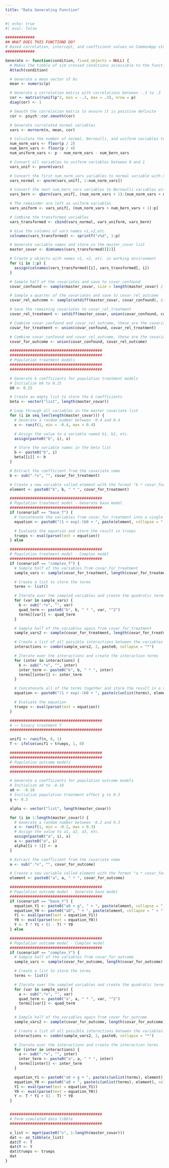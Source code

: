 ```yaml
---
title: "Data Generating Function"
---
```


```r
#| echo: true
#| eval: false

#############
## WHAT DOES THIS FUNCTIOND DO?
# Based correlation, intercept, and coefficient values on CommonApp study
#############

Generate <- function(condition, fixed_objects = NULL) {
  # Makes the tibble of sim crossed conditions accessible to the function, from SimDesign package
  Attach(condition)

  # Generate a mean vector of 0s
  mean <- numeric(p)

  # Generate a correlation matrix with correlations between -.3 to .3
  cor <- matrix(runif(p^2, min = -.3, max = .3), nrow = p)
  diag(cor) <- 1

  # Smooth the correlation matrix to ensure it is positive definite
  cor <- psych::cor.smooth(cor)

  # Generate correlated normal variables
  vars <- mvrnorm(n, mean, cor)

  # Calculate the number of normal, Bernoulli, and uniform variables to generate
  num_norm_vars <- floor(p / 2)
  num_bern_vars <- floor(p / 4)
  num_uniform_vars <- p - num_norm_vars - num_bern_vars

  # Convert all variables to uniform variables between 0 and 1
  vars_unif <- pnorm(vars)

  # Convert the first num_norm_vars variables to normal variable with mean = 0 and sd = 1
  vars_normal <- qnorm(vars_unif[, 1:num_norm_vars])

  # Convert the next num_bern_vars variables to Bernoulli variables with probability of success = 0.5
  vars_bern <- qbern(vars_unif[, (num_norm_vars + 1):(num_norm_vars + num_bern_vars)], 0.5)

  # The remainder are left as uniform variables
  vars_uniform <- vars_unif[, (num_norm_vars + num_bern_vars + 1):p]

  # Combine the transformed variables
  vars_transformed <- cbind(vars_normal, vars_uniform, vars_bern)

  # Give the columns of vars names v1,v2,etc.
  colnames(vars_transformed) <- sprintf("v%d", 1:p)

  # Generate variable names and store in the master_covar list
  master_covar <- dimnames(vars_transformed)[[2]]

  # Create p objects with names v1, v2, etc. in working environment
  for (i in 1:p) {
    assign(colnames(vars_transformed)[i], vars_transformed[, i])
  }

  # Sample half of the covariates and save to covar_confound
  covar_confound <- sample(master_covar, size = length(master_covar) / 2)

  # Sample a quarter of the covariates and save to covar_rel_outcome
  covar_rel_outcome <- sample(setdiff(master_covar, covar_confound), size = length(master_covar) / 4)

  # Save the remaining covariates to covar_rel_treatment
  covar_rel_treatment <- setdiff(master_covar, union(covar_confound, covar_rel_outcome))

  # Combine covar_confound and covar_rel_outcome, these are the covariates that will be used for the population outcome models
  covar_for_treatment <- union(covar_confound, covar_rel_treatment)

  # Combine covar_confound and covar_rel_outcome, these are the covariates that will be used for the population outcome models
  covar_for_outcome <- union(covar_confound, covar_rel_outcome)

  #########################################
  #########################################
  # Population treatment models
  #########################################
  #########################################

  # Generate b coefficients for population treatment models
  # Initialize b0 to 0.25
  b0 <- 0.25

  # Create an empty list to store the b coefficients
  beta <- vector("list", length(master_covar))

  # Loop through all variables in the master covariate list
  for (i in seq_len(length(master_covar))) {
    # Generate a random number between -0.4 and 0.4
    x <- runif(1, min = -0.4, max = 0.4)

    # Assign the value to a variable named b1, b2, etc.
    assign(paste0("b", i), x)

    # Store the variable names in the beta list
    b <- paste0("b", i)
    beta[[i]] <- b
  }

  # Extract the coefficient from the covariate name
  b <- sub(".*v", "", covar_for_treatment)

  # Create a new variable called element with the format "b * covar_for_treatment"
  element <- paste0("b", b, " * ", covar_for_treatment)

  #########################################
  # Population treatment model - Generate base model
  #########################################
  if (scenarioT == "base_T") {
    # Concatenate the variables from covar_for_treatment into a single string
    equation <- paste0("(1 + exp(-(b0 + ", paste(element, collapse = " + "), ")))^-1")

    # Evaluate the equation and store the result in trueps
    trueps <- eval(parse(text = equation))
  } else

  #########################################
  # Population treatment model - Complex model
  #########################################
  if (scenarioT == "complex_T") {
    # Sample half of the variables from covar_for_treatment
    sample_vars <- sample(covar_for_treatment, length(covar_for_treatment) / 2)

    # Create a list to store the terms
    terms <- list()

    # Iterate over the sampled variables and create the quadratic terms
    for (var in sample_vars) {
      b <- sub(".*v", "", var)
      quad_term <- paste0("b", b, " * ", var, "^2")
      terms[[var]] <- quad_term
    }

    # Sample half of the variables again from covar_for_treatment
    sample_vars2 <- sample(covar_for_treatment, length(covar_for_treatment) / 2)

    # Create a list of all possible interactions between the variables
    interactions <- combn(sample_vars2, 2, paste0, collapse = "*")

    # Iterate over the interactions and create the interaction terms
    for (inter in interactions) {
      b <- sub(".*v", "", inter)
      inter_term <- paste0("b", b, " * ", inter)
      terms[[inter]] <- inter_term
    }

    # Concatenate all of the terms together and store the result in a new variable called equation
    equation <- paste0("(1 + exp(-(b0 + ", paste(c(unlist(terms), element), collapse = " + "), ")))^-1")

    # Evaluate the equation
    trueps <- eval(parse(text = equation))
  }

  #########################################
  # ~~ binary treatment T
  #########################################

  unif1 <- runif(n, 0, 1)
  T <- ifelse(unif1 < trueps, 1, 0)

  #########################################
  #########################################
  # Population outcome models
  #########################################
  #########################################

  # Generate a coefficients for population outcome models
  # Initialize a0 to -0.18
  a0 <- -0.18
  # Initialize population treatment effect g to 0.3
  g <- 0.3

  alpha <- vector("list", length(master_covar))

  for (i in 1:length(master_covar)) {
    # Generate a random number between -0.2 and 0.3
    x <- runif(1, min = -0.2, max = 0.3)
    # Assign the value to a1, a2, a3, etc.
    assign(paste0("a", i), x)
    a <- paste0("a", i)
    alpha[[i + 1]] <- a
  }

  # Extract the coefficient from the covariate name
  a <- sub(".*v", "", covar_for_outcome)

  # Create a new variable called element with the format "a * covar_for_outcome"
  element <- paste0("a", a, " * ", covar_for_outcome)

  #########################################
  # Population outcome model - Generate base model
  #########################################
  if (scenarioY == "base_Y") {
    equation_Y1 <- paste0("a0 + g", " + ", paste(element, collapse = " + "))
    equation_Y0 <- paste0("a0", " + ", paste(element, collapse = " + "))
    Y1 <- eval(parse(text = equation_Y1))
    Y0 <- eval(parse(text = equation_Y0))
    Y <- T * Y1 + (1 - T) * Y0
  } else

  #########################################
  # Population outcome model - Complex model
  #########################################
  if (scenarioY == "complex_Y") {
    # Sample half of the variables from covar_for_outcome
    sample_vars <- sample(covar_for_outcome, length(covar_for_outcome) / 2)

    # Create a list to store the terms
    terms <- list()

    # Iterate over the sampled variables and create the quadratic terms
    for (var in sample_vars) {
      a <- sub(".*v", "", var)
      quad_term <- paste0("a", a, " * ", var, "^2")
      terms[[var]] <- quad_term
    }

    # Sample half of the variables again from covar_for_outcome
    sample_vars2 <- sample(covar_for_outcome, length(covar_for_outcome) / 2)

    # Create a list of all possible interactions between the variables
    interactions <- combn(sample_vars2, 2, paste0, collapse = "*")

    # Iterate over the interactions and create the interaction terms
    for (inter in interactions) {
      a <- sub(".*v", "", inter)
      inter_term <- paste0("a", a, " * ", inter)
      terms[[inter]] <- inter_term
    }

    equation_Y1 <- paste0("a0 + g + ", paste(c(unlist(terms), element), collapse = " + "), "")
    equation_Y0 <- paste0("a0 + ", paste(c(unlist(terms), element), collapse = " + "), "")
    Y1 <- eval(parse(text = equation_Y1))
    Y0 <- eval(parse(text = equation_Y0))
    Y <- T * Y1 + (1 - T) * Y0
  }


  #########################################
  # Form simulated data tibble
  #########################################

  v_list <- mget(paste0("v", 1:length(master_covar)))
  dat <- as_tibble(v_list)
  dat$T <- T
  dat$Y <- Y
  dat$trueps <- trueps
  dat
}

```
